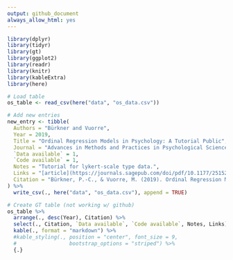 ```yaml
---
output: github_document
always_allow_html: yes
---
```


```r
library(dplyr) 
library(tidyr)
library(gt)
library(ggplot2)
library(readr)
library(knitr)
library(kableExtra)
library(here)
```

```r
# Load table
os_table <- read_csv(here("data", "os_data.csv"))
```


```r
# Add new entries
new_entry <- tibble(
  Authors = "Bürkner and Vuorre", 
  Year = 2019, 
  Title = "Ordinal Regression Models in Psychology: A Tutorial Public", 
  Journal = "Advances in Methods and Practices in Psychological Science", 
  `Data available` = 1, 
  `Code available` = 1, 
  Notes = "Tutorial for lykert-scale type data.", 
  Links = "[article](https://journals.sagepub.com/doi/pdf/10.1177/2515245918823199)  [code](https://osf.io/cu8jv/)", 
  Citation = "Bürkner, P.-C., & Vuorre, M. (2019). Ordinal Regression Models in Psychology: A Tutorial. Advances in Methods and Practices in Psychological Science. https://doi.org/10.1177/2515245918823199"
) %>% 
  write_csv(., here("data", "os_data.csv"), append = TRUE)
```


```r
# Create GT table (not working w/ github)
os_table %>% 
  arrange(., desc(Year), Citation) %>% 
  select(., Citation, `Data available`, `Code available`, Notes, Links) %>% 
  kable(., format = "markdown") %>% 
  #kable_styling(., position = "center", font_size = 9, 
  #                 bootstrap_options = "striped") %>% 
  {.}
```
